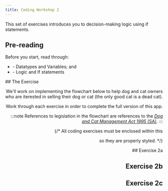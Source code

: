 ```yaml
---
title: Coding Workshop 2
---
```



This set of exercises introduces you to decision-making logic using if statements.

## Pre-reading
Before you start, read through:
* <DisplayChapter chapter='chapter_03' /> - Datatypes and Variables; and
* <DisplayChapter chapter='chapter_04' /> - Logic and If statements

<DisplayImage imageURL='/img/coding_exercises/genis.png' align="right" size="10%" />
## The Exercise

We'll work on implementing the flowchart below to help dog and cat owners who are 
iterested in selling their dog or cat (the only good cat is a dead cat).

Work through each exercise in order to complete the full version of this app.

:::note
References to legislation in the flowchart are references to the
[*Dog and Cat Management Act 1995* (SA)](https://www.legislation.sa.gov.au/lz?path=/c/a/dog%20and%20cat%20management%20act%201995).
:::

<CW2 />

{/* All coding exercises must be enclosed within this <div> so they are
properly styled. */}
<div id="codexInline">
## Exercise 2a
<DisplayInlineExercise video={Ex2a_c.video}><Ex2a /></DisplayInlineExercise>

## Exercise 2b
<DisplayInlineExercise video={Ex2b_c.video}><Ex2b /></DisplayInlineExercise>

## Exercise 2c
<DisplayInlineExercise video={Ex2c_c.video}><Ex2c /></DisplayInlineExercise>

</div>
